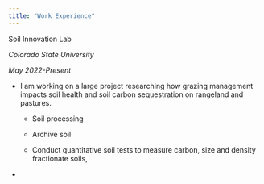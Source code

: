 ```yaml
---
title: "Work Experience"
---
```


Soil Innovation Lab

*Colorado State University*

*May 2022-Present*

-   I am working on a large project researching how grazing management impacts soil health and soil carbon sequestration on rangeland and pastures.

    -   Soil processing

    -   Archive soil

    -   Conduct quantitative soil tests to measure carbon, size and density fractionate soils,

-   
